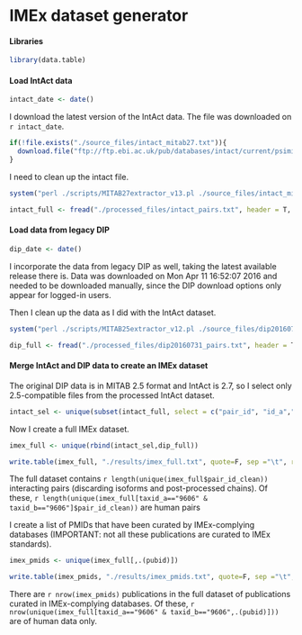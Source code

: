 IMEx dataset generator
========================================================

#### Libraries
```r
library(data.table)
```

#### Load IntAct data

```r
intact_date <- date()
```

I download the latest version of the IntAct data. The file was downloaded on `r intact_date`. 

```r
if(!file.exists("./source_files/intact_mitab27.txt")){
  download.file("ftp://ftp.ebi.ac.uk/pub/databases/intact/current/psimitab/intact.txt", destfile = "./source_files/intact_mitab27.txt")
}
```

I need to clean up the intact file.

```r
system("perl ./scripts/MITAB27extractor_v13.pl ./source_files/intact_mitab27.txt ./processed_files/intact_pairs.txt")
```
```r
intact_full <- fread("./processed_files/intact_pairs.txt", header = T, sep = "\t", colClasses = "character")
```

#### Load data from legacy DIP

```r
dip_date <- date()
```
I incorporate the data from legacy DIP as well, taking the latest available release there is. Data was downloaded on Mon Apr 11 16:52:07 2016 and needed to be downloaded manually, since the DIP download options only appear for logged-in users.  

Then I clean up the data as I did with the IntAct dataset. 

```r
system("perl ./scripts/MITAB25extractor_v12.pl ./source_files/dip20160731.txt ./processed_files/dip20160731_pairs.txt")
```
```r
dip_full <- fread("./processed_files/dip20160731_pairs.txt", header = T, sep = "\t", colClasses = "character")
```

#### Merge IntAct and DIP data to create an IMEx dataset

The original DIP data is in MITAB 2.5 format and IntAct is 2.7, so I select only 2.5-compatible files from the processed IntAct dataset. 

```r
intact_sel <- unique(subset(intact_full, select = c("pair_id", "id_a","id_b","pair_id_clean","id_a_clean","id_b_clean","taxid_a","taxid_b","pubid")))
```

Now I create a full IMEx dataset. 

```r
imex_full <- unique(rbind(intact_sel,dip_full))

write.table(imex_full, "./results/imex_full.txt", quote=F, sep ="\t", row.names = F, col.names = T)
```

The full dataset contains `r length(unique(imex_full$pair_id_clean))` interacting pairs (discarding isoforms and post-processed chains). Of these, `r length(unique(imex_full[taxid_a=="9606" & taxid_b=="9606"]$pair_id_clean))` are human pairs


I create a list of PMIDs that have been curated by IMEx-complying databases (IMPORTANT: not all these publications are curated to IMEx standards). 

```r
imex_pmids <- unique(imex_full[,.(pubid)])

write.table(imex_pmids, "./results/imex_pmids.txt", quote=F, sep ="\t", row.names = F, col.names = T)
```

There are `r nrow(imex_pmids)` publications in the full dataset of publications curated in IMEx-complying databases. Of these, `r nrow(unique(imex_full[taxid_a=="9606" & taxid_b=="9606",.(pubid)]))` are of human data only. 